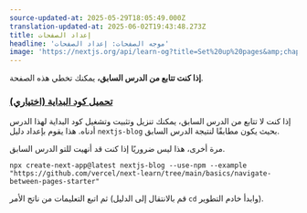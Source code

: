 ```yaml
---
source-updated-at: 2025-05-29T18:05:49.000Z
translation-updated-at: 2025-06-02T19:43:48.273Z
title: إعداد الصفحات
headline: 'موجه الصفحات: إعداد الصفحات'
image: 'https://nextjs.org/api/learn-og?title=Set%20up%20pages&amp;chapter=5'
---
```


**إذا كنت تتابع من الدرس السابق،** يمكنك تخطي هذه الصفحة.

### [تحميل كود البداية (اختياري)](#download-starter-code-optional)

إذا كنت لا تتابع من الدرس السابق، يمكنك تنزيل وتثبيت وتشغيل كود البداية لهذا الدرس أدناه. هذا يقوم بإعداد دليل `nextjs-blog` بحيث يكون مطابقًا لنتيجة الدرس السابق.

مرة أخرى، هذا ليس ضروريًا إذا كنت قد أنهيت للتو الدرس السابق.

```
npx create-next-app@latest nextjs-blog --use-npm --example "https://github.com/vercel/next-learn/tree/main/basics/navigate-between-pages-starter"
```

ثم اتبع التعليمات من ناتج الأمر (قم بالانتقال إلى الدليل `cd` وابدأ خادم التطوير).